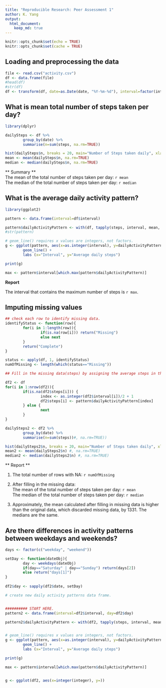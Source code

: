```yaml
---
title: "Reproducible Research: Peer Assessment 1"
author: K. Yang
output: 
  html_document:
    keep_md: true
---
```


```r
knitr::opts_chunk$set(echo = TRUE)
knitr::opts_chunk$set(cache = TRUE)
```

## Loading and preprocessing the data
```r
file <- read.csv("activity.csv")
df <- data.frame(file)
#head(df)
#str(df)
df <- transform(df, date=as.Date(date, "%Y-%m-%d"), interval=factor(interval))
```



## What is mean total number of steps taken per day?

```r

library(dplyr)

dailySteps <- df %>%
        group_by(date) %>%
        summarise(n=sum(steps, na.rm=TRUE))

hist(dailySteps$n, breaks = 20, main="Number of Steps taken daily", xlab="") 
mean <- mean(dailySteps$n, na.rm=TRUE)
median <- median(dailySteps$n, na.rm=TRUE)
```

** Summary **  
The mean of the total number of steps taken per day: `r mean`  
The median of the total number of steps taken per day: `r median`



## What is the average daily activity pattern?
```r
library(ggplot2)

pattern <- data.frame(interval=df$interval)

pattern$dailyActivityPattern <- with(df, tapply(steps, interval, mean, na.rm=TRUE))
#str(pattern)

# geom_line() requires x values are integers, not factors. 
g <- ggplot(pattern, aes(x=as.integer(interval), y=dailyActivityPattern)) +
        geom_line() +
        labs (x="Interval", y="Average daily steps")

print(g)

max <- pattern$interval[which.max(pattern$dailyActivityPattern)]

```


**Report**

The interval that contains the maximum number of steps is `r max`.


## Imputing missing values

```r
## check each row to identify missing data. 
identifyStatus <- function(row){
        for(i in 1:length(row)){
                if(is.na(row[i])) return("Missing")
                else next
        }
        return("Complete")
}

status <- apply(df, 1, identifyStatus)
numOfMissing <- length(which(status=="Missing"))

## Fill in the missing data(steps) by assigning the average steps in that given interval.

df2 <- df  
for(i in 1:nrow(df2)){
        if(is.na(df2$steps[i])) {
                index <- as.integer(df2$interval[i])/2 + 1
                df2$steps[i] <- pattern$dailyActivityPattern[index]
        } else {
                next
        }
}

dailySteps2 <- df2 %>%
        group_by(date) %>%
        summarise(n=sum(steps))#, na.rm=TRUE))

hist(dailySteps2$n, breaks = 20, main="Number of Steps taken daily", xlab="") 
mean2 <- mean(dailySteps2$n) #, na.rm=TRUE)
median2 <- median(dailySteps2$n) #, na.rm=TRUE)


```
** Report **

1. The total number of rows with NA: `r numOfMissing`

2. After filling in the missing data:  
The mean of the total number of steps taken per day: `r mean`  
The median of the total number of steps taken per day: `r median`

3. Approximately, the mean calculated after filling in missing data is higher than the original data, which discarded missing data, by 1331. The medians are the same. 



## Are there differences in activity patterns between weekdays and weekends?

```r
days <- factor(c("weekday", "weekend"))

setDay <- function(dateObj){
        day <- weekdays(dateObj)
        if(day=="Saturday" | day=="Sunday") return(days[2])
        else return("days[1]")
}
   
df2$day <- sapply(df2$date, setDay)

# create new daily activity patterns data frame.


########## START HERE. 
pattern2 <- data.frame(interval=df2$interval, day=df2$day)

pattern2$dailyActivityPattern <- with(df2, tapply(steps, interval, mean))


# geom_line() requires x values are integers, not factors. 
g <- ggplot(pattern, aes(x=as.integer(interval), y=dailyActivityPattern)) +
        geom_line() +
        labs (x="Interval", y="Average daily steps")

print(g)

max <- pattern$interval[which.max(pattern$dailyActivityPattern)]


g <- ggplot(df2, aes(x=integer(integer), y=))

```

